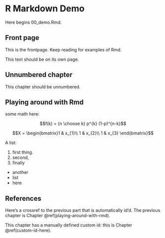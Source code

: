 # R Markdown Demo

Here begins 00_demo.Rmd.

## Front page

This is the frontpage.
Keep reading for examples of Rmd.

\newpage

This text should be on its own page.

\newpage

## Unnumbered chapter {.unnumbered}

This chapter should be unnumbered.

## Playing around with Rmd

some math here:

$$f(k) = {n \choose k} p^{k} (1-p)^{n-k}$$

$$X = \begin{bmatrix}1 & x_{1}\\
1 & x_{2}\\
1 & x_{3}
\end{bmatrix}$$

A list:

1. first thing.
2. second,
3. finally

- another
- list
- here

\newpage

## References {#custom-id-here} 

Here's a crossref to the previous part that is automatically id'd. The previous chapter is Chapter \@ref(playing-around-with-rmd).

This chapter has a manually defined custom id: this is Chapter \@ref(custom-id-here).
